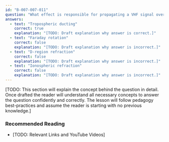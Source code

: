 ```yaml
---
id: "B-007-007-011"
question: "What effect is responsible for propagating a VHF signal over 800 km?"
answers:
  - text: "Tropospheric ducting"
    correct: true
    explanation: "[TODO: Draft explanation why answer is correct.]"
  - text: "Faraday rotation"
    correct: false
    explanation: "[TODO: Draft explanation why answer is incorrect.]"
  - text: "D-region refraction"
    correct: false
    explanation: "[TODO: Draft explanation why answer is incorrect.]"
  - text: "Ionospheric refraction"
    correct: false
    explanation: "[TODO: Draft explanation why answer is incorrect.]"
---
```


[TODO: This section will explain the concept behind the question in detail. Once drafted the reader will understand all necessary concepts to answer the question confidently and correctly. The lesson will follow pedagogy best-practices and assume the reader is starting with no previous knowledge.]

### Recommended Reading

- [TODO: Relevant Links and YouTube Videos]
